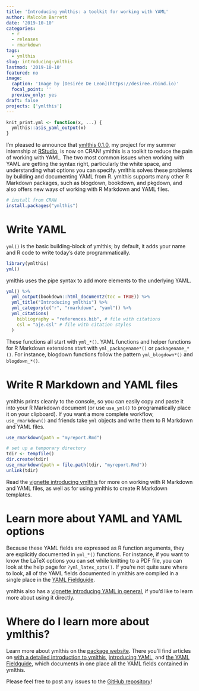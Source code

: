 ```yaml
---
title: 'Introducing ymlthis: a toolkit for working with YAML'
author: Malcolm Barrett
date: '2019-10-10'
categories:
  - r
  - releases
  - rmarkdown
tags:
  - ymlthis
slug: introducing-ymlthis
lastmod: '2019-10-10'
featured: no
image:
  caption: 'Image by [Desirée De Leon](https://desiree.rbind.io)'
  focal_point: ''
  preview_only: yes
draft: false
projects: ['ymlthis']
---
```


```r
knit_print.yml <- function(x, ...) {
  ymlthis::asis_yaml_output(x)
}
```

I'm pleased to announce that [ymlthis 0.1.0](http://ymlthis.r-lib.org), my project for my summer internship at [RStudio](https://rstudio.com/), is now on CRAN! ymlthis is a toolkit to reduce the pain of working with YAML. The two most common issues when working with YAML are getting the syntax right, particularly the white space, and understanding what options you can specify. ymlthis solves these problems by building and documenting YAML from R. ymlthis supports many other R Markdown packages, such as blogdown, bookdown, and pkgdown, and also offers new ways of working with R Markdown and YAML files. 


```r
# install from CRAN
install.packages("ymlthis")
```

# Write YAML

`yml()` is the basic building-block of ymlthis; by default, it adds your name and R code to write today's date programmatically.  

```r
library(ymlthis)
yml()
```

ymlthis uses the pipe syntax to add more elements to the underlying YAML. 

```r
yml() %>% 
  yml_output(bookdown::html_document2(toc = TRUE)) %>% 
  yml_title("Introducing ymlthis") %>% 
  yml_category(c("r", "rmarkdown", "yaml")) %>% 
  yml_citations(
    bibliography = "references.bib", # file with citations
    csl = "aje.csl" # file with citation styles
  )
```

These functions all start with `yml_*()`. YAML functions and helper functions for R Markdown extensions start with `yml_packagename*()` or `packagename_*()`. For instance, blogdown functions follow the pattern `yml_blogdown*()` and `blogdown_*()`.

# Write R Markdown and YAML files

ymlthis prints cleanly to the console, so you can easily copy and paste it into your R Markdown document (or use `use_yml()` to programatically place it on your clipboard). If you want a more complete workflow, `use_rmarkdown()` and friends take `yml` objects and write them to R Markdown and YAML files.

```r
use_rmarkdown(path = "myreport.Rmd")
```

```r
# set up a temporary directory
tdir <- tempfile()
dir.create(tdir)
use_rmarkdown(path = file.path(tdir, "myreport.Rmd"))
unlink(tdir)
```

Read the [vignette introducing ymlthis](http://ymlthis.r-lib.org/articles/introduction-to-ymlthis.html) for more on working with R Markdown and YAML files, as well as for using ymlthis to create R Markdown templates.

# Learn more about YAML and YAML options

Because these YAML fields are expressed as R function arguments, they are explicitly documented in `yml_*()` functions. For instance, if you want to know the LaTeX options you can set while knitting to a PDF file, you can look at the help page for `?yml_latex_opts()`. If you're not quite sure where to look, all of the YAML fields documented in ymlthis are compiled in a single place in the [YAML Fieldguide](http://ymlthis.r-lib.org/articles/yaml-fieldguide.html).

ymlthis also has a [vignette introducing YAML in general](http://ymlthis.r-lib.org/articles/yaml-overview.html), if you'd like to learn more about using it directly.

# Where do I learn more about ymlthis?

Learn more about ymlthis on the [package website](http://ymlthis.r-lib.org). There you'll find articles on [with a detailed introduction to ymlthis](http://ymlthis.r-lib.org/articles/introduction-to-ymlthis.html), [introducing YAML](http://ymlthis.r-lib.org/articles/yaml-overview.html), and [the YAML Fieldguide](http://ymlthis.r-lib.org/articles/yaml-fieldguide.html), which documents in one place all the YAML fields contained in ymlthis.

Please feel free to post any issues to the [GitHub repository](https://github.com/r-lib/ymlthis)!

